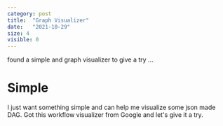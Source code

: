 ```yaml
---
category: post
title:  "Graph Visualizer"
date:   "2021-10-29"
size: 4
visible: 0
---
```


found a simple and graph visualizer to give a try ...

# Simple
I just want something simple and can help me visualize some json made DAG. Got this workflow visualizer from Google and let's give it a try.

